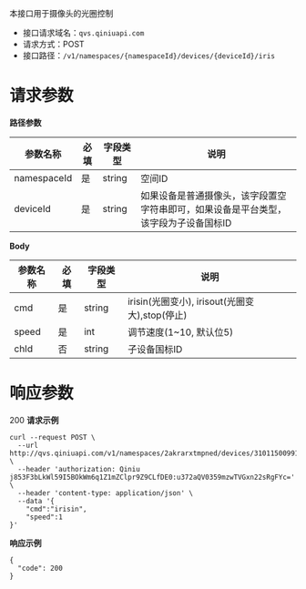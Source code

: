 本接口用于摄像头的光圈控制

* 接口请求域名：`qvs.qiniuapi.com`
* 请求方式：POST
* 接口路径：`/v1/namespaces/{namespaceId}/devices/{deviceId}/iris`

# **请求参数**
**路径参数**

|参数名称|必填|字段类型|说明|
|---|---|---|---|
|namespaceId|是|string|空间ID
|deviceId|是|string|如果设备是普通摄像头，该字段置空字符串即可，如果设备是平台类型，该字段为子设备国标ID

**Body**

|参数名称|必填|字段类型|说明|
|---|---|---|---|
|cmd|是|string|irisin(光圈变小), irisout(光圈变大),stop(停止)|
|speed|是|int|调节速度(1~10, 默认位5)
|chId|否|string|子设备国标ID

# **响应参数**
200
**请求示例**

```
curl --request POST \
  --url http://qvs.qiniuapi.com/v1/namespaces/2akrarxtmpned/devices/31011500991320000137/iris \
  --header 'authorization: Qiniu j853F3bLkWl59I5BOkWm6q1Z1mZClpr9Z9CLfDE0:u372aQV0359mzwTVGxn22sRgFYc=' \
  --header 'content-type: application/json' \
  --data '{
	"cmd":"irisin",
	"speed":1
}'
```
**响应示例**

```
{
  "code": 200
}
```
